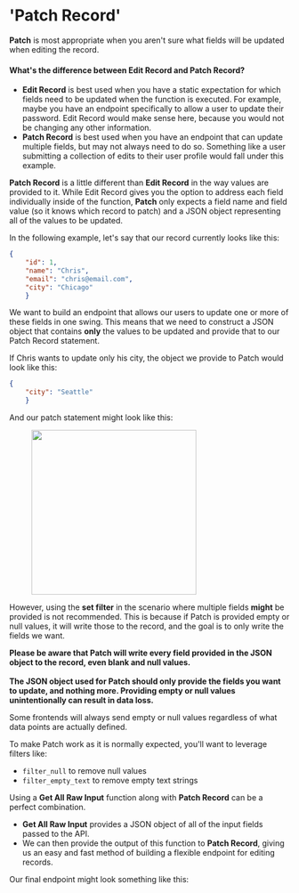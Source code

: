 # 'Patch Record'

**Patch** is most appropriate when you aren't sure what fields will be updated when editing the record.

#### What's the difference between Edit Record and Patch Record?

* **Edit Record** is best used when you have a static expectation for which fields need to be updated when the function is executed. For example, maybe you have an endpoint specifically to allow a user to update their password. Edit Record would make sense here, because you would not be changing any other information.
* **Patch Record** is best used when you have an endpoint that can update multiple fields, but may not always need to do so. Something like a user submitting a collection of edits to their user profile would fall under this example.

**Patch Record** is a little different than **Edit Record** in the way values are provided to it. While Edit Record gives you the option to address each field individually inside of the function, **Patch** only expects a field name and field value (so it knows which record to patch) and a JSON object representing all of the values to be updated.

In the following example, let's say that our record currently looks like this:

```json
{
    "id": 1,
    "name": "Chris",
    "email": "chris@email.com",
    "city": "Chicago"
    }
```

We want to build an endpoint that allows our users to update one or more of these fields in one swing. This means that we need to construct a JSON object that contains **only** the values to be updated and provide that to our Patch Record statement.

If Chris wants to update only his city, the object we provide to Patch would look like this:

```json
{
    "city": "Seattle"
    }
```

And our patch statement might look like this:

<figure><img src="../../..//assets/CleanShot 2024-09-10 at 06.07.16.png" alt="" width="296"><figcaption></figcaption></figure>

However, using the **set filter** in the scenario where multiple fields **might** be provided is not recommended. This is because if Patch is provided empty or null values, it will write those to the record, and the goal is to only write the fields we want.

<Danger>

**Please be aware that Patch will write every field provided in the JSON object to the record, even blank and null values.**\
\
**The JSON object used for Patch should only provide the fields you want to update, and nothing more. Providing empty or null values unintentionally can result in data loss.**

</Danger>

<Warning>

Some frontends will always send empty or null values regardless of what data points are actually defined.

To make Patch work as it is normally expected, you'll want to leverage filters like:

* `filter_null` to remove null values
* `filter_empty_text` to remove empty text strings

</Warning>

Using a **Get All Raw Input** function along with **Patch Record** can be a perfect combination.

* **Get All Raw Input** provides a JSON object of all of the input fields passed to the API.
* We can then provide the output of this function to **Patch Record**, giving us an easy and fast method of building a flexible endpoint for editing records.

Our final endpoint might look something like this:

<figure><img src="../../..//assets/CleanShot 2024-09-10 at 06.11.02.png" alt=""><figcaption></figcaption></figure>

<figure><img src="../../..//assets/CleanShot 2024-09-10 at 06.11.28.png" alt=""><figcaption></figcaption></figure>
